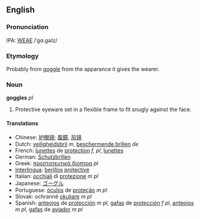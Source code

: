 ==English==

===Pronunciation===
IPA: [[WEAE]] /ˈgɑ.gəlz/

===Etymology===
Probably from [[goggle]] from the apparance it gives the wearer.

===Noun===
'''goggles''' ''pl''

# Protective eyeware set in a flexible frame to fit snugly against the face.
 
==== Translations ==== 
*Chinese: [[护眼镜]]; [[風鏡]], [[风镜]]
*Dutch: [[veiligheidsbril]] ''m'', [[beschermende brillen]] ''de''
*French: [[lunettes]] de [[protection]] ''f, pl'', [[lunettes]]
*German: [[Schutzbrillen]]
*Greek: [[προστατευτικά δίοπτρα]] ''pl''
*[[Interlingua]]: [[berillos]] [[protective]] 
*Italian: [[occhiali]] di [[protezione]] ''m pl''
*Japanese: [[ゴーグル]]
*Portuguese: [[óculos]] de [[proteção]] ''m pl''
*Slovak: ochranné [[okuliare]] ''m pl''
*Spanish: [[anteojos]] de [[protección]] ''m pl'', [[gafas]] de [[protección]] ''f pl'', [[anteojos]] ''m pl'', [[gafas]] de [[aviador]] ''m pl''